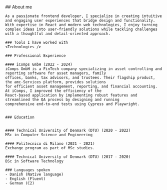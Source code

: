 
<Section addTopPadding={false} id="about" class="bg-secondary">
  <Prose class="md:prose-h3:text-left md:prose-h4:text-left">
    ## About me

    As a passionate frontend developer, I specialize in creating intuitive and engaging user experiences that bridge design and functionality. With expertise in React and modern web technologies, I enjoy turning complex ideas into user-friendly solutions while tackling challenges with a thoughtful and detail-oriented approach.

    ### Tools I have worked with
    <Technologies />

    ### Professional Experience

    #### iComps GmbH (2022 - 2024)
    iComps GmbH is a FinTech company specializing in asset controlling and reporting software for asset managers, family
    offices, banks, tax advisors, and trustees. Their flagship product, the amc-Services platform, provides solutions
    for efficient asset management, reporting, and financial accounting. At iComps, I improved the efficiency of the
    React-based application by implementing robust features and streamlined the QA process by designing and running
    comprehensive end-to-end tests using Cypress and Playwright.


    ### Education


    #### Technical University of Denmark (DTU) (2020 - 2022)
    MSc in Computer Science and Engineering

    #### Politecnico di Milano (2021 - 2021)
    Exchange program as part of MSc studies.

    #### Technical University of Denmark (DTU) (2017 - 2020)
    BSc in Software Technology

    ### Languages spoken
    - Danish (Native language)
    - English (Fluent)
    - German (C2)

  </Prose>
</Section>